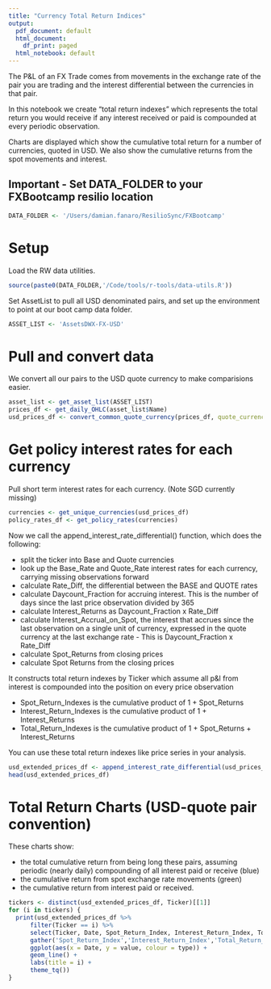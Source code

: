 ```yaml
---
title: "Currency Total Return Indices"
output:
  pdf_document: default
  html_document:
    df_print: paged
  html_notebook: default
---
```


The P&L of an FX Trade comes from movements in the exchange rate of the pair you are trading and the interest differential between the currencies in that pair.

In this notebook we create "total return indexes" which represents the total return you would receive if any interest received or paid is compounded at every periodic observation.

Charts are displayed which show the cumulative total return for a number of currencies, quoted in USD. We also show the cumulative returns from the spot movements and interest. 

## Important - Set DATA_FOLDER to your FXBootcamp resilio location

```r
DATA_FOLDER <- '/Users/damian.fanaro/ResilioSync/FXBootcamp'
```

# Setup

Load the RW data utilities.

```r
source(paste0(DATA_FOLDER,'/Code/tools/r-tools/data-utils.R'))
```

Set AssetList to pull all USD denominated pairs, and set up the environment to point at our boot camp data folder.

```r
ASSET_LIST <- 'AssetsDWX-FX-USD'
```


# Pull and convert data

We convert all our pairs to the USD quote currency to make comparisions easier.

```r
asset_list <- get_asset_list(ASSET_LIST)
prices_df <- get_daily_OHLC(asset_list$Name)
usd_prices_df <- convert_common_quote_currency(prices_df, quote_currency = 'USD')
```

# Get policy interest rates for each currency

Pull short term interest rates for each currency. (Note SGD currently missing)

```r
currencies <- get_unique_currencies(usd_prices_df)
policy_rates_df <- get_policy_rates(currencies)

```

Now we call the append_interest_rate_differential() function, which does the following:

* split the ticker into Base and Quote currencies
* look up the Base_Rate and Quote_Rate interest rates for each currency, carrying missing observations forward
* calculate Rate_Diff, the differential between the BASE and QUOTE rates
* calculate Daycount_Fraction for accruing interest. This is the number of days since the last price observation divided by 365
* calculate Interest_Returns as Daycount_Fraction x Rate_Diff
* calculate Interest_Accrual_on_Spot, the interest that accrues since the last observation on a single unit of currency, expressed in the quote currency at the last exchange rate - This is Daycount_Fraction x Rate_Diff 
* calculate Spot_Returns from closing prices
* calculate Spot Returns from the closing prices
 
It constructs total return indexes by Ticker which assume all p&l from interest is compounded into the position on every price observation

* Spot_Return_Indexes is the cumulative product of 1 + Spot_Returns
* Interest_Return_Indexes is the cumulative product of 1 + Interest_Returns
* Total_Return_Indexes is the cumulative product of 1 + Spot_Returns + Interest_Returns
 
You can use these total return indexes like price series in your analysis.

```r
usd_extended_prices_df <- append_interest_rate_differential(usd_prices_df, policy_rates_df)
head(usd_extended_prices_df)
```

# Total Return Charts (USD-quote pair convention)

These charts show:

* the total cumulative return from being long these pairs, assuming periodic (nearly daily) compounding of all interest paid or receive (blue)
* the cumulative return from spot exchange rate movements (green)
* the cumulative return from interest paid or received.

```r
tickers <- distinct(usd_extended_prices_df, Ticker)[[1]]
for (i in tickers) {
  print(usd_extended_prices_df %>%
      filter(Ticker == i) %>%
      select(Ticker, Date, Spot_Return_Index, Interest_Return_Index, Total_Return_Index) %>%
      gather('Spot_Return_Index','Interest_Return_Index','Total_Return_Index', key = 'type', value = 'value') %>%
      ggplot(aes(x = Date, y = value, colour = type)) +
      geom_line() +
      labs(title = i) + 
      theme_tq())
}
```

